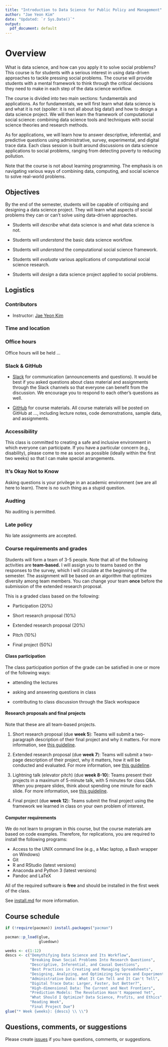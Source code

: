 ```yaml
---
title: "Introduction to Data Science for Public Policy and Management"
author: "Jae Yeon Kim"
date: "Updated: `r Sys.Date()`"
output:
  pdf_document: default
---
```


# Overview

What is data science, and how can you apply it to solve social problems? This course is for students with a serious interest in using data-driven approaches to tackle pressing social problems. The course will provide students with a mental framework to think through the critical decisions they need to make in each step of the data science workflow. 

The course is divided into two main sections: fundamentals and applications. As for fundamentals, we will first learn what data science is and what it is not (spoiler: it is not all about big data!) and how to design a data science project. We will then learn the framework of computational social science: combining data science tools and techniques with social science theories and research methods. 

As for applications, we will learn how to answer descriptive, inferential, and predictive questions using administrative, survey, experimental, and digital trace data. Each class session is built around discussions on data science applications to social problems, ranging from detecting poverty to reducing pollution.  

Note that the course is not about learning programming. The emphasis is on navigating various ways of combining data, computing, and social science to solve real-world problems. 

## Objectives 

By the end of the semester, students will be capable of critiquing and designing a data science project. They will learn what aspects of social problems they can or can't solve using data-driven approaches.

- Students will *describe* what data science is and what data science is not.

- Students will *understand* the basic data science workflow. 

- Students will *understand* the computational social science framework.

- Students will *evaluate* various applications of computational social science research. 

- Students will *design* a data science project applied to social problems.

## Logistics 

### Contributors 

- Instructor: [Jae Yeon Kim](https://jaeyk.github.io/)

### Time and location 

### Office hours 

Office hours will be held ... 

### Slack & GitHub

- [Slack](https://slack.com/) for communication (announcements and questions). It would be best if you asked questions about class material and assignments through the Slack channels so that everyone can benefit from the discussion. We encourage you to respond to each other’s questions as well.  

- [GitHub](https://github.com/) for course materials. All course materials will be posted on GitHub at ..., including lecture notes, code demonstrations, sample data, and assignments. 

### Accessibility

This class is committed to creating a safe and inclusive environment in which everyone can participate. If you have a particular concern (e.g., disability), please come to me as soon as possible (ideally within the first two weeks) so that I can make special arrangements.

### It's Okay Not to Know 

Asking questions is your privilege in an academic environment (we are all here to learn). There is no such thing as a stupid question.  

### Audting 

No auditing is permitted.

### Late policy 

No late assignments are accepted.

### Course requirements and grades 

Students will form a team of 3-5 people. Note that all of the following activities are **team-based.** I will assign you to teams based on the responses to the survey, which I will circulate at the beginning of the semester. The assignment will be based on an algorithm that optimizes diversity among team members. You can change your team **once** before the submission of the extended research proposal.

This is a graded class based on the following:

- Participation (20%)

- Short research proposal (10%)

- Extended research proposal (20%)

- Pitch (10%)

- Final project (50%)

#### Class participation 

The class participation portion of the grade can be satisfied in one or more of the following ways:

* attending the lectures

* asking and answering questions in class

* contributing to class discussion through the Slack workspace

#### Research proposals and final projects

Note that these are all team-based projects.

1. Short research proposal (due **week 5**): Teams will submit a two-paragraph description of their final project and why it matters. For more information, see [this guideline](https://github.com/KDIS-DSPPM/intro-dsppm/blob/main/proposal.md).

2. Extended research proposal (due **week 7**): Teams will submit a two-page description of their project, why it matters, how it will be conducted and evaluated. For more information, see [this guideline](https://github.com/KDIS-DSPPM/intro-dsppm/blob/main/proposal.md).

3. Lightning talk (elevator pitch) (due **week 8-10**): Teams present their projects in a maximum of 5-minute talk, with 5 minutes for class Q&A. When you prepare slides, think about spending one minute for each slide. For more information, see [this guideline](https://github.com/KDIS-DSPPM/intro-dsppm/blob/main/slides.md).

4. Final project (due **week 12**): Teams submit the final project using the framework we learned in class on your own problem of interest. 

#### Computer requirements 

We do not learn to program in this course, but the course materials are based on code examples. Therefore, for replications, you are required to install the following programs:

* Access to the UNIX command line (e.g., a Mac laptop, a Bash wrapper on Windows)
* Git
* R and RStudio (latest versions)
* Anaconda and Python 3 (latest versions)
* Pandoc and LaTeX

All of the required software is **free** and should be installed in the first week of the class.

See [install.md](https://github.com/KDIS-DSPPM/intro-dsppm/blob/main/install.md) for more information. 

## Course schedule

```r
if (!require(pacman)) install.packages("pacman")

pacman::p_load(glue, 
               gluedown)
```

```r
weeks <- c(1:12)
descs <- c("Demythifying Data Science and Its Workflow", 
           "Breaking Down Social Problems Into Research Questions",
           "Descriptive, Inferential, and Causal Questions",
           "Best Practices in Creating and Managing Spreadsheets",
           "Designing, Analyzing, and Optimizing Surveys and Experiments",
           "Administrative Data: What It Can Tell and It Can't Tell",
           "Digital Trace Data: Larger, Faster, but Better?",
           "High-dimensional Data: The Current and Next Frontiers",
           "Prediction Models: The Revolution Hasn't Happened Yet",
           "What Should I Optimize? Data Science, Profits, and Ethics",
           "Reading Week",
           "Final Project Due")
glue("* Week {weeks}: {descs} \\ \\")
```

## Questions, comments, or suggestions

Please create [issues](https://github.com/KDIS-DSPPM/intro-dsppm/issues) if you have questions, comments, or suggestions.
